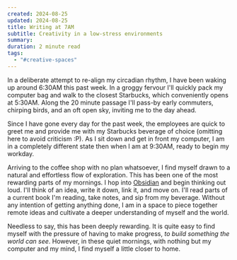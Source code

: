 ```yaml
---
created: 2024-08-25
updated: 2024-08-25
title: Writing at 7AM
subtitle: Creativity in a low-stress environments
summary: 
duration: 2 minute read
tags:
  - "#creative-spaces"
---
```

In a deliberate attempt to re-align my circadian rhythm, I have been waking up around 6:30AM this past week. In a groggy fervour I'll quickly pack my computer bag and walk to the closest Starbucks, which conveniently opens at 5:30AM. Along the 20 minute passage I'll pass-by early commuters, chirping birds, and an oft open sky, inviting me to the day ahead.

Since I have gone every day for the past week, the employees are quick to greet me and provide me with my Starbucks beverage of choice (omitting here to avoid criticism :P). As I sit down and get in front my computer, I am in a completely different state then when I am at 9:30AM, ready to begin my workday.

Arriving to the coffee shop with no plan whatsoever, I find myself drawn to a natural and effortless flow of exploration. This has been one of the most rewarding parts of my mornings. I hop into [Obsidian](https://obsidian.md/) and begin thinking out loud. I'll think of an idea, write it down, link it, and move on. I'll read parts of a current book I'm reading, take notes, and sip from my beverage. Without any intention of getting anything done, I am in a space to piece together remote ideas and cultivate a deeper understanding of myself and the world.

Needless to say, this has been deeply rewarding. It is quite easy to find myself with the pressure of having to make progress, *to build something the world can see*. However, in these quiet mornings, with nothing but my computer and my mind, I find myself a little closer to home.